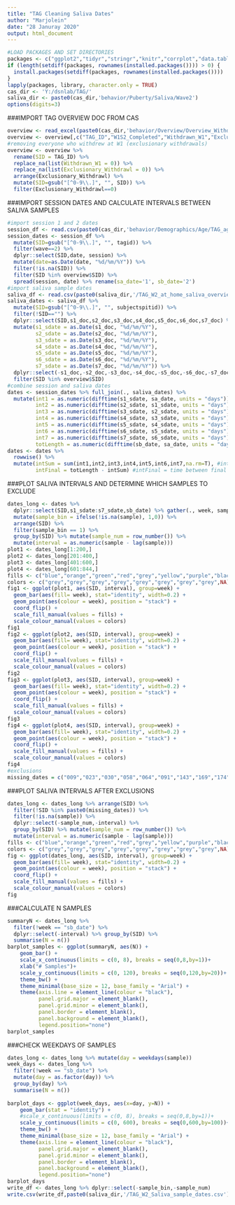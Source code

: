 ```yaml
---
title: "TAG Cleaning Saliva Dates"
author: "Marjolein"
date: "28 Januray 2020"
output: html_document
---
```


```r
#LOAD PACKAGES AND SET DIRECTORIES
packages <- c("ggplot2","tidyr","stringr","knitr","corrplot","data.table","readxl","gridExtra","dplyr", "psych","kableExtra","lavaan")
if (length(setdiff(packages, rownames(installed.packages()))) > 0) {
  install.packages(setdiff(packages, rownames(installed.packages())))  
}
lapply(packages, library, character.only = TRUE)
cas_dir <- 'Y:/dsnlab/TAG/'
saliva_dir <- paste0(cas_dir,'behavior/Puberty/Saliva/Wave2')
options(digits=3)
```

###IMPORT TAG OVERVIEW DOC FROM CAS
```r
overview <- read_excel(paste0(cas_dir,'behavior/Overview/Overview_Withdrawn_Completed/TAG_Overview_Doc.xlsx'),1)
overview <- overview[,c("TAG_ID","W1S2_Completed","Withdrawn_W1","Exclusionary_Withdrawl")]
#removing everyone who withdrew at W1 (exclusionary withdrawals)
overview <- overview %>% 
  rename(SID = TAG_ID) %>%
  replace_na(list(Withdrawn_W1 = 0)) %>%
  replace_na(list(Exclusionary_Withdrawl = 0)) %>% 
  arrange(Exclusionary_Withdrawl) %>% 
  mutate(SID=gsub("[^0-9\\.]", "", SID)) %>%
  filter(Exclusionary_Withdrawl==0)
```

###IMPORT SESSION DATES AND CALCULATE INTERVALS BETWEEN SALIVA SAMPLES
```r
#import session 1 and 2 dates
session_df <- read.csv(paste0(cas_dir,'behavior/Demographics/Age/TAG_age.csv'))
session_dates <- session_df %>% 
  mutate(SID=gsub("[^0-9\\.]", "", tagid)) %>%
  filter(wave==2) %>%
  dplyr::select(SID,date, session) %>%
  mutate(date=as.Date(date, "%d/%m/%Y")) %>%
  filter(!is.na(SID)) %>%
  filter(SID %in% overview$SID) %>%
  spread(session, date) %>% rename(sa_date='1', sb_date='2')
#import saliva sample dates
saliva_df <- read.csv(paste0(saliva_dir,'/TAG_W2_at_home_saliva_overview_cor.csv'))
saliva_dates <- saliva_df %>% 
  mutate(SID=gsub("[^0-9\\.]", "", subjectspitid)) %>%
  filter(!SID=="") %>%
  dplyr::select(SID,s1_doc,s2_doc,s3_doc,s4_doc,s5_doc,s6_doc,s7_doc) %>%
  mutate(s1_sdate = as.Date(s1_doc, "%d/%m/%Y"),
         s2_sdate = as.Date(s2_doc, "%d/%m/%Y"),
         s3_sdate = as.Date(s3_doc, "%d/%m/%Y"),
         s4_sdate = as.Date(s4_doc, "%d/%m/%Y"),
         s5_sdate = as.Date(s5_doc, "%d/%m/%Y"),
         s6_sdate = as.Date(s6_doc, "%d/%m/%Y"),
         s7_sdate = as.Date(s7_doc, "%d/%m/%Y")) %>%
  dplyr::select(-s1_doc,-s2_doc,-s3_doc,-s4_doc,-s5_doc,-s6_doc,-s7_doc) %>%
  filter(SID %in% overview$SID)
#combine session and saliva dates
dates <- session_dates %>% full_join(., saliva_dates) %>%
  mutate(int1 = as.numeric(difftime(s1_sdate, sa_date, units = "days")),
         int2 = as.numeric(difftime(s2_sdate, s1_sdate, units = "days")),
         int3 = as.numeric(difftime(s3_sdate, s2_sdate, units = "days")),
         int4 = as.numeric(difftime(s4_sdate, s3_sdate, units = "days")),
         int5 = as.numeric(difftime(s5_sdate, s4_sdate, units = "days")),
         int6 = as.numeric(difftime(s6_sdate, s5_sdate, units = "days")),
         int7 = as.numeric(difftime(s7_sdate, s6_sdate, units = "days")),
         totLength = as.numeric(difftime(sb_date, sa_date, units = "days"))) #totLength = time between session 1 and 2
dates <- dates %>% 
  rowwise() %>% 
  mutate(intSum = sum(int1,int2,int3,int4,int5,int6,int7,na.rm=T), #intSum = time between session 1 and final sample
         intFinal = totLength - intSum) #intFinal = time between final sample and session 2.
```

###PLOT SALIVA INTERVALS AND DETERMINE WHICH SAMPLES TO EXCLUDE
```r
dates_long <- dates %>% 
  dplyr::select(SID,s1_sdate:s7_sdate,sb_date) %>% gather(., week, sample, c(s1_sdate,s2_sdate,s3_sdate,s4_sdate,s5_sdate,s6_sdate,s7_sdate,sb_date), factor_key=TRUE) %>%
  mutate(sample_bin = ifelse(!is.na(sample), 1,0)) %>%
  arrange(SID) %>%
  filter(sample_bin == 1) %>%
  group_by(SID) %>% mutate(sample_num = row_number()) %>%
  mutate(interval = as.numeric(sample - lag(sample)))
plot1 <- dates_long[1:200,]
plot2 <- dates_long[201:400,]
plot3 <- dates_long[401:600,]
plot4 <- dates_long[601:844,]
fills <- c("blue","orange","green","red","grey","yellow","purple","black")
colors <- c("grey","grey","grey","grey","grey","grey","grey","grey",NA)
fig1 <- ggplot(plot1, aes(SID, interval), group=week) +
  geom_bar(aes(fill= week), stat="identity", width=0.2) +
  geom_point(aes(colour = week), position = "stack") +
  coord_flip() +
  scale_fill_manual(values = fills) + 
  scale_colour_manual(values = colors)
fig1
fig2 <- ggplot(plot2, aes(SID, interval), group=week) +
  geom_bar(aes(fill= week), stat="identity", width=0.2) +
  geom_point(aes(colour = week), position = "stack") +
  coord_flip() +
  scale_fill_manual(values = fills) + 
  scale_colour_manual(values = colors)
fig2
fig3 <- ggplot(plot3, aes(SID, interval), group=week) +
  geom_bar(aes(fill= week), stat="identity", width=0.2) +
  geom_point(aes(colour = week), position = "stack") +
  coord_flip() +
  scale_fill_manual(values = fills) + 
  scale_colour_manual(values = colors)
fig3
fig4 <- ggplot(plot4, aes(SID, interval), group=week) +
  geom_bar(aes(fill= week), stat="identity", width=0.2) +
  geom_point(aes(colour = week), position = "stack") +
  coord_flip() +
  scale_fill_manual(values = fills) + 
  scale_colour_manual(values = colors)
fig4
#exclusions
missing_dates = c("009","023","030","058","064","091","143","169","174")
```

###PLOT SALIVA INTERVALS AFTER EXCLUSIONS
```r
dates_long <- dates_long %>% arrange(SID) %>% 
  filter(!SID %in% paste0(missing_dates)) %>% 
  filter(!is.na(sample)) %>%
  dplyr::select(-sample_num,-interval) %>%
  group_by(SID) %>% mutate(sample_num = row_number()) %>%
  mutate(interval = as.numeric(sample - lag(sample)))
fills <- c("blue","orange","green","red","grey","yellow","purple","black")
colors <- c("grey","grey","grey","grey","grey","grey","grey","grey",NA)
fig <- ggplot(dates_long, aes(SID, interval), group=week) +
  geom_bar(aes(fill= week), stat="identity", width=0.2) +
  geom_point(aes(colour = week), position = "stack") +
  coord_flip() +
  scale_fill_manual(values = fills) + 
  scale_colour_manual(values = colors)
fig
```

###CALCULATE N SAMPLES
```r
summaryN <- dates_long %>% 
  filter(!week == "sb_date") %>%
  dplyr::select(-interval) %>% group_by(SID) %>%
  summarise(N = n())
barplot_samples <- ggplot(summaryN, aes(N)) +
    geom_bar() + 
    scale_x_continuous(limits = c(0, 8), breaks = seq(0,8,by=1))+
    xlab("# Samples")+
    scale_y_continuous(limits = c(0, 120), breaks = seq(0,120,by=20))+
    theme_bw() +
    theme_minimal(base_size = 12, base_family = "Arial") +
    theme(axis.line = element_line(colour = "black"),
          panel.grid.major = element_blank(),
          panel.grid.minor = element_blank(),
          panel.border = element_blank(),
          panel.background = element_blank(),
          legend.position="none")
barplot_samples
```

###CHECK WEEKDAYS OF SAMPLES
```r
dates_long <- dates_long %>% mutate(day = weekdays(sample))
week_days <- dates_long %>% 
  filter(!week == "sb_date") %>%
  mutate(day = as.factor(day)) %>%
  group_by(day) %>%
  summarise(N = n())
   
barplot_days <- ggplot(week_days, aes(x=day, y=N)) +
    geom_bar(stat = "identity") + 
    #scale_x_continuous(limits = c(0, 8), breaks = seq(0,8,by=1))+
    scale_y_continuous(limits = c(0, 600), breaks = seq(0,600,by=100))+
    theme_bw() +
    theme_minimal(base_size = 12, base_family = "Arial") +
    theme(axis.line = element_line(colour = "black"),
          panel.grid.major = element_blank(),
          panel.grid.minor = element_blank(),
          panel.border = element_blank(),
          panel.background = element_blank(),
          legend.position="none")
barplot_days
write_df <- dates_long %>% dplyr::select(-sample_bin,-sample_num)
write.csv(write_df,paste0(saliva_dir,'/TAG_W2_Saliva_sample_dates.csv'),row.names=F)
```
